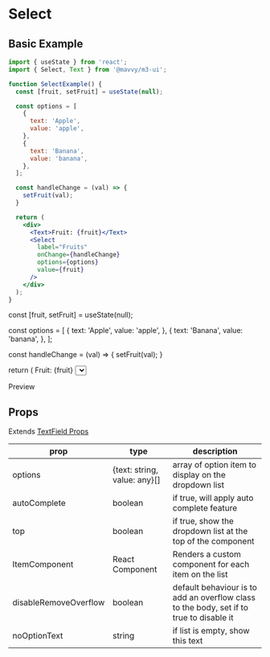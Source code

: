 # Select


## Basic Example

```jsx
import { useState } from 'react';
import { Select, Text } from '@mavvy/m3-ui';

function SelectExample() {
  const [fruit, setFruit] = useState(null);

  const options = [
    {
      text: 'Apple',
      value: 'apple',
    },
    {
      text: 'Banana',
      value: 'banana',
    },
  ];

  const handleChange = (val) => {
    setFruit(val);
  }

  return (
    <div>
      <Text>Fruit: {fruit}</Text>
      <Select 
        label="Fruits"
        onChange={handleChange}
        options={options}
        value={fruit}
      />
    </div>
  );
}
```

  const [fruit, setFruit] = useState(null);

  const options = [
    {
      text: 'Apple',
      value: 'apple',
    },
    {
      text: 'Banana',
      value: 'banana',
    },
  ];

  const handleChange = (val) => {
    setFruit(val);
  }

  return (
    <List>
      <Text>Fruit: {fruit}</Text>
      <Select 
        label="Fruits"
        onChange={handleChange}
        options={options}
        value={fruit}
      />
    </List>
  );
}

Preview

<SelectExample />

## Props

Extends [TextField Props](/docs/components/textfield)

|prop|type|description|
|----|----|-----------|
|options|\{text: string, value: any\}[]|array of option item to display on the dropdown list|
|autoComplete|boolean|if true, will apply auto complete feature|
|top|boolean|if true, show the dropdown list at the top of the component|
|ItemComponent|React Component|Renders a custom component for each item on the list|
|disableRemoveOverflow|boolean|default behaviour is to add an overflow class to the body, set if to true to disable it|
|noOptionText|string|if list is empty, show this text|